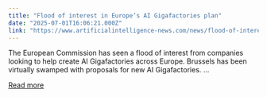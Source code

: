 ```yaml
---
title: "Flood of interest in Europe’s AI Gigafactories plan"
date: "2025-07-01T16:06:21.000Z"
link: "https://www.artificialintelligence-news.com/news/flood-of-interest-in-europe-ai-gigafactories-plan/"
---
```


The European Commission has seen a flood of interest from companies looking to help create AI Gigafactories across Europe. Brussels has been virtually swamped with proposals for new AI Gigafactories. ...

[Read more](https://www.artificialintelligence-news.com/news/flood-of-interest-in-europe-ai-gigafactories-plan/)
